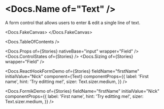 


<Meta of={Stories} />

# <Docs.Name of="Text" />

A form control that allows users to enter & edit a single line of text.

<Docs.FakeCanvas>
  <Text placeholder="Type something!" sizer={Text.sizer.medium} />
</Docs.FakeCanvas>

<Docs.TableOfContents />

<Docs.Props of={Stories} nativeBase="input" wrapper="Field" />
<Docs.ControlStates of={Stories} />
<Docs.Sizing of={Stories} wrapper="Field" />

<Docs.ReactHookFormDemo
  of={Stories}
  fieldName="firstName"
  initialValue="Nick"
  component={Text}
  componentProps={{
    label: 'First name',
    hint: 'Try editting me!',
    sizer: Text.sizer.medium,
  }}
/>

<Docs.FormikDemo
  of={Stories}
  fieldName="firstName"
  initialValue="Nick"
  componentProps={{
    label: 'First name',
    hint: 'Try editting me!',
    sizer: Text.sizer.medium,
  }}
/>
